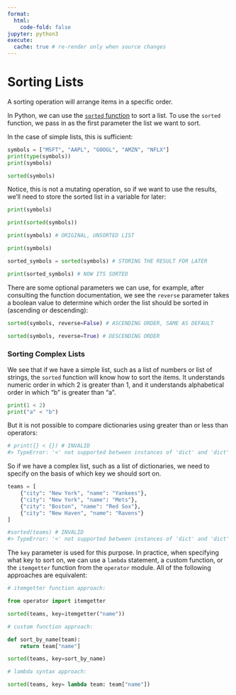 ```yaml
---
format:
  html:
    code-fold: false
jupyter: python3
execute:
  cache: true # re-render only when source changes
---
```


# Sorting Lists

A sorting operation will arrange items in a specific order.

In Python, we can use the [`sorted` function](https://docs.python.org/3/library/functions.html#sorted) to sort a list. To use the `sorted` function, we pass in as the first parameter the list we want to sort.

In the case of simple lists, this is sufficient:


```python
symbols = ["MSFT", "AAPL", "GOOGL", "AMZN", "NFLX"]
print(type(symbols))
print(symbols)
```

```python
sorted(symbols)
```

Notice, this is not a mutating operation, so if we want to use the results, we'll need to store the sorted list in a variable for later:

```python
print(symbols)

print(sorted(symbols))

print(symbols) # ORIGINAL, UNSORTED LIST
```

```python
print(symbols)

sorted_symbols = sorted(symbols) # STORING THE RESULT FOR LATER

print(sorted_symbols) # NOW ITS SORTED
```
There are some optional parameters we can use, for example, after consulting the function documentation, we see the `reverse` parameter takes a boolean value to determine which order the list should be sorted in (ascending or descending):

```python
sorted(symbols, reverse=False) # ASCENDING ORDER, SAME AS DEFAULT
```

```python
sorted(symbols, reverse=True) # DESCENDING ORDER
```

### Sorting Complex Lists

We see that if we have a simple list, such as a list of numbers or list of strings, the `sorted` function will know how to sort the items. It understands numeric order in which 2 is greater than 1, and it understands alphabetical order in which "b" is greater than "a".


```python
print(1 < 2)
print("a" < "b")
```
But it is not possible to compare dictionaries using greater than or less than operators:

```python
# print({} < {}) # INVALID
#> TypeError: '<' not supported between instances of 'dict' and 'dict'
```

So if we have a complex list, such as a list of dictionaries, we need to specify on the basis of which key we should sort on.


```python
teams = [
    {"city": "New York", "name": "Yankees"},
    {"city": "New York", "name": "Mets"},
    {"city": "Boston", "name": "Red Sox"},
    {"city": "New Haven", "name": "Ravens"}
]
```

```python
#sorted(teams) # INVALID
#> TypeError: '<' not supported between instances of 'dict' and 'dict'
```


The `key` parameter is used for this purpose. In practice, when specifying what key to sort on, we can use a `lambda` statement, a custom function, or the `itemgetter` function from the `operator` module. All of the following approaches are equivalent:



```python
# itemgetter function approach:

from operator import itemgetter

sorted(teams, key=itemgetter("name"))
```

```python
# custom function approach:

def sort_by_name(team):
    return team["name"]

sorted(teams, key=sort_by_name)
```


```python
# lambda syntax approach:

sorted(teams, key= lambda team: team["name"])
```

